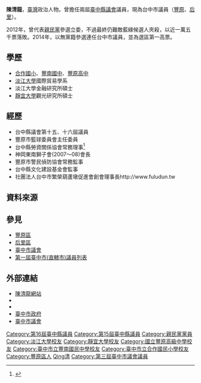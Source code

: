 {{Infobox Officeholder
| name = 陳清龍
| original_name = 
| image = 
| imagesize = 
| office = [[臺中市議會|臺中市議會]]第1、2屆議員
| term_start = 2010年12月25日
| term_end = 
| constituency = 第四選區（后里、豐原）
| office2 = [[臺中縣議會|臺中縣議會]]第15、16屆議員
| term_start2 = 2001年
| term_end2 = 2010年12月25日
| constituency2 = 第一選區（豐原、后里）
| sex = 男
| birth_date = {{Birth date and age|1965|3|29}}
| birth_place = {{ROC|臺灣省}}[[臺中縣|臺中縣]]
| death_date =
| death_place =
| nationality = {{ROC}}
| party = {{Kmt}}<ref>[http://www.epochtimes.com/b5/6/2/1/n1209101.htm 親民黨台中縣三議員 回復國民黨籍] 大紀元新聞網, 2006-02-01.</ref><br><small>（-2011年）</small><br>{{Pfp}}<br><small>（2011年-）</small><br>{{Nonp}}<small>（{{PFP}}背書）</small><br><small>（2014年-）</small>
| spouse = 
| website = 
| nickname =
| parents  = 
}}
'''陳清龍'''{{BD|1965年|3月29日|catIdx=Chen陳}}，[[臺灣|臺灣]]政治人物。曾擔任兩屆[[臺中縣議會|臺中縣議會]]議員，現為台中市議員（[[豐原|豐原]]、[[后里|后里]]）。

2012年，曾代表[[親民黨|親民黨]]參選立委，不過最終仍難敵藍綠候選人夾殺，以近一萬五千票落敗。2014年，以無黨籍參選連任台中市議員，並為選區第一高票。

==學歷==
*[[合作國小|合作國小]]、[[豐南國中|豐南國中]]、[[豐原高中|豐原高中]]
*[[淡江大學|淡江大學]]國際貿易學系
*淡江大學金融研究所碩士
*[[靜宜大學|靜宜大學]]觀光研究所碩士

==經歷==
*台中縣議會第十五、十六屆議員
*豐原市籃球委員會主任委員
*台中縣勞資關係協會常務理事<ref>{{Cite web |url=http://www.appledaily.com.tw/appledaily/article/headline/20130622/35100687/ |title=2市場耗1.8億 完工半年未啟用 |access-date=2013-07-10 |archive-date=2015-02-04 |archive-url=https://web.archive.org/web/20150204053339/http://www.appledaily.com.tw/appledaily/article/headline/20130622/35100687/ |dead-url=no }}</ref>
*神岡東南獅子會(2007～08)會長
*豐原市警民偵防協會常務監事
*台中縣文化建設基金會監事
*社團法人台中市繁榮葫蘆墩促進會創會理事長http://www.fuludun.tw {{Wayback|url=http://www.fuludun.tw/ |date=20200220235052 }}

==資料來源==
<references/>

==參見==
*[[豐原區|豐原區]]
*[[后里區|后里區]]
*[[臺中市議會|臺中市議會]]
*[[第一屆臺中市(直轄市)議員列表|第一屆臺中市(直轄市)議員列表]]

==外部連結==
*[http://www.jackylone.com.tw/ 陳清龍網站] {{Wayback|url=http://www.jackylone.com.tw/ |date=20200804103039 }}
*{{Facebook|jackylone}}
*{{YouTube|user=jackylone0329}}
*[http://www.taichung.gov.tw/internet/main/index.aspx 臺中市政府] {{Wayback|url=http://www.taichung.gov.tw/internet/main/index.aspx |date=20120127083139 }}
*[https://web.archive.org/web/20000504151552/http://www.tccn.gov.tw/ 臺中市議會]

{{臺中市第1屆議員}}
{{臺中市第2屆議員}}
{{臺中市第3屆議員}}

{{DEFAULTSORT:Chen陳}}  
[[Category:第16屆臺中縣議員|Category:第16屆臺中縣議員]]
[[Category:第15屆臺中縣議員|Category:第15屆臺中縣議員]]
[[Category:親民黨黨員|Category:親民黨黨員]]
[[Category:淡江大學校友|Category:淡江大學校友]]
[[Category:靜宜大學校友|Category:靜宜大學校友]]
[[Category:國立豐原高級中學校友|Category:國立豐原高級中學校友]]
[[Category:臺中市立豐南國民中學校友|Category:臺中市立豐南國民中學校友]]
[[Category:臺中市立合作國民小學校友|Category:臺中市立合作國民小學校友]]
[[Category:豐原區人|Category:豐原區人]]
[[Category:陳姓|Qing清]]
[[Category:第三屆臺中市議會議員|Category:第三屆臺中市議會議員]]